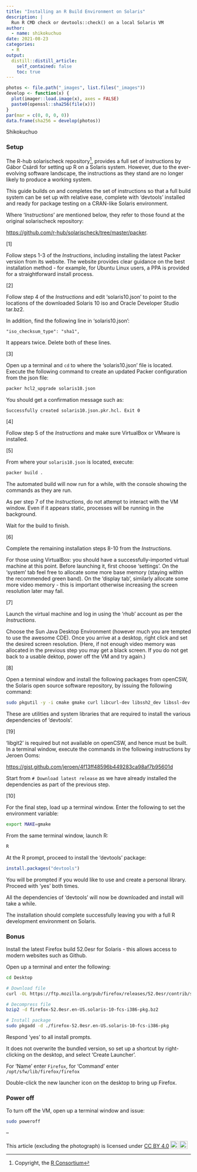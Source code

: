 ```yaml
---
title: "Installing an R Build Environment on Solaris"
description: |
  Run R CMD check or devtools::check() on a local Solaris VM
author:
  - name: shikokuchuo
date: 2021-08-23
categories:
  - R
output:
  distill::distill_article:
    self_contained: false
    toc: true
---
```


```r

photos <- file.path("_images", list.files("_images"))
develop <- function(x) {
  plot(imager::load.image(x), axes = FALSE)
  paste0(openssl::sha256(file(x)))
}
par(mar = c(0, 0, 0, 0))
data.frame(sha256 = develop(photos))

```
<aside>Shikokuchuo</aside>

### Setup

The R-hub solarischeck repository^[Copyright, the [R Consortium](https://www.r-consortium.org/)], provides a full set of instructions by Gábor Csárdi for setting up R on a Solaris system. However, due to the ever-evolving software landscape, the instructions as they stand are no longer likely to produce a working system.

This guide builds on and completes the set of instructions so that a full build system can be set up with relative ease, complete with 'devtools' installed and ready for package testing on a CRAN-like Solaris environment.

Where '*Instructions*' are mentioned below, they refer to those found at the original solarischeck repository: 

<a href="https://github.com/r-hub/solarischeck/tree/master/packer" target="_blank">https://github.com/r-hub/solarischeck/tree/master/packer</a>.

[1]

Follow steps 1-3 of the *Instructions*, including installing the latest Packer version from its website. The website provides clear guidance on the best installation method - for example, for Ubuntu Linux users, a PPA is provided for a straightforward install process.

[2]

Follow step 4 of the *Instructions* and edit 'solaris10.json' to point to the locations of the downloaded Solaris 10 iso and Oracle Developer Studio tar.bz2.

In addition, find the following line in 'solaris10.json':
```
"iso_checksum_type": "sha1",
```
It appears twice. Delete both of these lines.

[3]

Open up a terminal and `cd` to where the 'solaris10.json' file is located. Execute the following command to create an updated Packer configuration from the json file:

```bash
packer hcl2_upgrade solaris10.json
```

You should get a confirmation message such as:
```
Successfully created solaris10.json.pkr.hcl. Exit 0
```

[4]

Follow step 5 of the *Instructions* and make sure VirtualBox or VMware is installed. 

[5]

From where your `solaris10.json` is located, execute:

```bash
packer build .
```

The automated build will now run for a while, with the console showing the commands as they are run.

As per step 7 of the *Instructions*, do not attempt to interact with the VM window. Even if it appears static, processes will be running in the background.

Wait for the build to finish.

[6]

Complete the remaining installation steps 8-10 from the *Instructions*.

For those using VirtualBox: you should have a successfully-imported virtual machine at this point. Before launching it, first choose 'settings'. On the 'system' tab feel free to allocate some more base memory (staying within the recommended green band). On the 'display tab', similarly allocate some more video memory - this is important otherwise increasing the screen resolution later may fail.

[7]

Launch the virtual machine and log in using the 'rhub' account as per the *Instructions*.

Choose the Sun Java Desktop Environment (however much you are tempted to use the awesome CDE). Once you arrive at a desktop, right click and set the desired screen resolution. (Here, if not enough video memory was allocated in the previous step you may get a black screen. If you do not get back to a usable dektop, power off the VM and try again.)

[8]

Open a terminal window and install the following packages from openCSW, the Solaris open source software repository, by issuing the following command:

```bash
sudo pkgutil -y -i cmake gmake curl libcurl-dev libssh2_dev libssl-dev libxml2-dev libiconv-dev
```

These are utilities and system libraries that are required to install the various dependencies of 'devtools'.

[19] 

'libgit2' is required but not available on openCSW, and hence must be built. In a terminal window, execute the commands in the following instructions by Jeroen Ooms:

<a href="https://gist.github.com/jeroen/4f13ff48596b449283ca98af7b95601d" target="_blank">https://gist.github.com/jeroen/4f13ff48596b449283ca98af7b95601d</a>

Start from `# Download latest release` as we have already installed the dependencies as part of the previous step.

[10] 

For the final step, load up a terminal window. Enter the following to set the environment variable:

```bash
export MAKE=gmake
```

From the same terminal window, launch R:

```bash
R
```

At the R prompt, proceed to install the 'devtools' package:

```r
install.packages("devtools")
```

You will be prompted if you would like to use and create a personal library. Proceed with 'yes' both times.

All the dependencies of 'devtools' will now be downloaded and install will take a while.

The installation should complete successfully leaving you with a full R development environment on Solaris.

### Bonus

Install the latest Firefox build 52.0esr for Solaris - this allows access to modern websites such as Github.

Open up a terminal and enter the following:

```bash
cd Desktop

# Download file
curl -OL https://ftp.mozilla.org/pub/firefox/releases/52.0esr/contrib/solaris_pkgadd/firefox-52.0esr.en-US.solaris-10-fcs-i386-pkg.bz2

# Decompress file
bzip2 -d firefox-52.0esr.en-US.solaris-10-fcs-i386-pkg.bz2

# Install package
sudo pkgadd -d ./firefox-52.0esr.en-US.solaris-10-fcs-i386-pkg
```

Respond 'yes' to all install prompts.

It does not overwrite the bundled version, so set up a shortcut by right-clicking on the desktop, and select 'Create Launcher'.

For 'Name' enter `Firefox`, for 'Command' enter `/opt/sfw/lib/firefox/firefox`

Double-click the new launcher icon on the desktop to bring up Firefox.

### Power off

To turn off the VM, open up a terminal window and issue:

```bash
sudo poweroff
```

--

<p xmlns:cc="http://creativecommons.org/ns#" >This article (excluding the photograph) is licensed under <a href="http://creativecommons.org/licenses/by/4.0/?ref=chooser-v1" target="_blank" rel="license noopener noreferrer" style="display:inline-block;">CC BY 4.0<img style="height:22px!important;margin-left:3px;vertical-align:text-bottom;" src="https://mirrors.creativecommons.org/presskit/icons/cc.svg?ref=chooser-v1"><img style="height:22px!important;margin-left:3px;vertical-align:text-bottom;" src="https://mirrors.creativecommons.org/presskit/icons/by.svg?ref=chooser-v1"></a></p>
